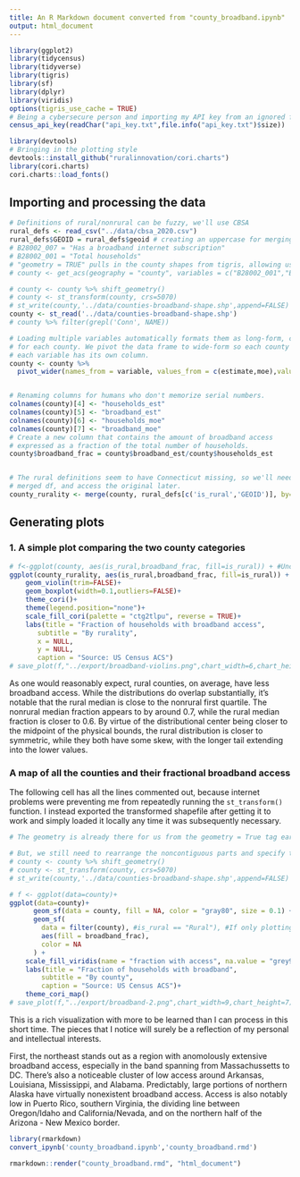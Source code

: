 ```yaml
---
title: An R Markdown document converted from "county_broadband.ipynb"
output: html_document
---
```


```r
library(ggplot2)
library(tidycensus)
library(tidyverse)
library(tigris)
library(sf)
library(dplyr)
library(viridis)
options(tigris_use_cache = TRUE)
# Being a cybersecure person and importing my API key from an ignored file
census_api_key(readChar("api_key.txt",file.info("api_key.txt")$size))
```

```r
library(devtools)
# Bringing in the plotting style
devtools::install_github("ruralinnovation/cori.charts")
library(cori.charts)
cori.charts::load_fonts() 
```

## Importing and processing the data

```r
# Definitions of rural/nonrural can be fuzzy, we'll use CBSA
rural_defs <- read_csv("../data/cbsa_2020.csv")
rural_defs$GEOID = rural_defs$geoid # creating an uppercase for merging consistency
# B28002_007 = "Has a broadband internet subscription"
# B28002_001 = "Total households"
# "geometry = TRUE" pulls in the county shapes from tigris, allowing us to skip an additional merge.
# county <- get_acs(geography = "county", variables = c("B28002_001","B28002_007"), geometry = TRUE, year = 2023)

# county <- county %>% shift_geometry()
# county <- st_transform(county, crs=5070)
# st_write(county,'../data/counties-broadband-shape.shp',append=FALSE)
county <- st_read('../data/counties-broadband-shape.shp')
# county %>% filter(grepl('Conn', NAME))
```

```r
# Loading multiple variables automatically formats them as long-form, creating multiple rows
# for each county. We pivot the data frame to wide-form so each county gets one row, and
# each variable has its own column.
county <- county %>%
  pivot_wider(names_from = variable, values_from = c(estimate,moe),values_fill = 0)


# Renaming columns for humans who don't memorize serial numbers.
colnames(county)[4] <- "households_est"
colnames(county)[5] <- "broadband_est"
colnames(county)[6] <- "households_moe"
colnames(county)[7] <- "broadband_moe"
# Create a new column that contains the amount of broadband access 
# expressed as a fraction of the total number of households.
county$broadband_frac = county$broadband_est/county$households_est


# The rural definitions seem to have Connecticut missing, so we'll need to rename the 
# merged df, and access the original later.
county_rurality <- merge(county, rural_defs[c('is_rural','GEOID')], by='GEOID')
```

## Generating plots
### 1. A simple plot comparing the two county categories

```r
# f<-ggplot(county, aes(is_rural,broadband_frac, fill=is_rural)) + #Uncomment to save figure
ggplot(county_rurality, aes(is_rural,broadband_frac, fill=is_rural)) +
    geom_violin(trim=FALSE)+
    geom_boxplot(width=0.1,outliers=FALSE)+
    theme_cori()+
    theme(legend.position="none")+
    scale_fill_cori(palette = "ctg2tlpu", reverse = TRUE)+
    labs(title = "Fraction of households with broadband access",
       subtitle = "By rurality",
       x = NULL,
       y = NULL,
       caption = "Source: US Census ACS")
# save_plot(f,"../export/broadband-violins.png",chart_width=6,chart_height=7,add_logo=FALSE) #Uncomment to save figure
```

As one would reasonably expect, rural counties, on average, have less broadband access. While the distributions do overlap substantially, it's notable that the rural median is close to the nonrural first quartile. The nonrural median fraction appears to by around 0.7, while the rural median fraction is closer to 0.6. By virtue of the distributional center being closer to the midpoint of the physical bounds, the rural distribution is closer to symmetric, while they both have some skew, with the longer tail extending into the lower values.

### A map of all the counties and their fractional broadband access
The following cell has all the lines commented out, because internet problems were preventing me from repeatedly running the `st_transform()` function. I instead exported the transformed shapefile after getting it to work and simply loaded it locally any time it was subsequently necessary.

```r
# The geometry is already there for us from the geometry = True tag earlier.

# But, we still need to rearrange the noncontiguous parts and specify the projection.
# county <- county %>% shift_geometry()
# county <- st_transform(county, crs=5070)
# st_write(county,'../data/counties-broadband-shape.shp',append=FALSE)
```

```r
# f <- ggplot(data=county)+
ggplot(data=county)+
      geom_sf(data = county, fill = NA, color = "gray80", size = 0.1) +
      geom_sf(
        data = filter(county), #is_rural == "Rural"), #If only plotting rural counties
        aes(fill = broadband_frac),
        color = NA
      ) +
    scale_fill_viridis(name = "fraction with access", na.value = "grey90") +
    labs(title = "Fraction of households with broadband",
        subtitle = "By county",
        caption = "Source: US Census ACS")+
    theme_cori_map()
# save_plot(f,"../export/broadband-2.png",chart_width=9,chart_height=7)
```

This is a rich visualization with more to be learned than I can process in this short time. The pieces that I notice will surely be a reflection of my personal and intellectual interests.

First, the northeast stands out as a region with anomolously extensive broadband access, especially in the band spanning from Massachussetts to DC. There's also a noticeable cluster of low access around Arkansas, Louisiana, Mississippi, and Alabama. Predictably, large portions of northern Alaska have virtually nonexistent broadband access. Access is also notably low in Puerto Rico, southern Virginia, the dividing line between Oregon/Idaho and California/Nevada, and on the northern half of the Arizona - New Mexico border. 
 

```r
library(rmarkdown)
convert_ipynb('county_broadband.ipynb','county_broadband.rmd')
```

```r
rmarkdown::render("county_broadband.rmd", "html_document")
```

